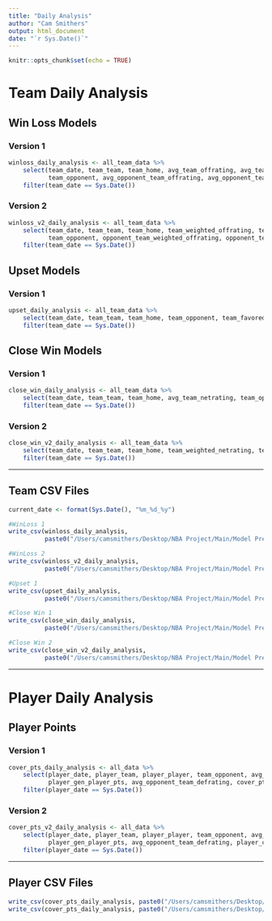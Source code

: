 ```yaml
---
title: "Daily Analysis"
author: "Cam Smithers"
output: html_document
date: "`r Sys.Date()`"
---
```


```r
knitr::opts_chunk$set(echo = TRUE)
```

# Team Daily Analysis

## Win Loss Models

### Version 1

```r
winloss_daily_analysis <- all_team_data %>%
    select(team_date, team_team, team_home, avg_team_offrating, avg_team_defrating, 
           team_opponent, avg_opponent_team_offrating, avg_opponent_team_defrating, winloss_team_prob) %>%
    filter(team_date == Sys.Date())
```

### Version 2

```r
winloss_v2_daily_analysis <- all_team_data %>%
    select(team_date, team_team, team_home, team_weighted_offrating, team_weighted_defrating, 
           team_opponent, opponent_team_weighted_offrating, opponent_team_weighted_defrating, winloss_v2_team_prob) %>%
    filter(team_date == Sys.Date())
```

## Upset Models

### Version 1

```r
upset_daily_analysis <- all_team_data %>%
    select(team_date, team_team, team_home, team_opponent, team_favored, team_upset_rate, team_spread,upset_team_prob) %>%
    filter(team_date == Sys.Date())
```

## Close Win Models

### Version 1

```r
close_win_daily_analysis <- all_team_data %>%
    select(team_date, team_team, team_home, avg_team_netrating, team_opponent, avg_opponent_team_netrating, close_win_prob) %>%
    filter(team_date == Sys.Date())
```

### Version 2

```r
close_win_v2_daily_analysis <- all_team_data %>%
    select(team_date, team_team, team_home, team_weighted_netrating, team_opponent, opponent_team_weighted_netrating, close_win_v2_prob) %>%
    filter(team_date == Sys.Date())
```

------------------------------------------------------------------------

## Team CSV Files

```r
current_date <- format(Sys.Date(), "%m_%d_%y")

#WinLoss 1
write_csv(winloss_daily_analysis, 
          paste0("/Users/camsmithers/Desktop/NBA Project/Main/Model Predictions/WinLoss1/winloss1_", current_date, ".csv"))

#WinLoss 2
write_csv(winloss_v2_daily_analysis, 
          paste0("/Users/camsmithers/Desktop/NBA Project/Main/Model Predictions/WinLoss2/winloss2_", current_date, ".csv"))

#Upset 1
write_csv(upset_daily_analysis, 
          paste0("/Users/camsmithers/Desktop/NBA Project/Main/Model Predictions/Upset1/upset1_", current_date, ".csv"))

#Close Win 1
write_csv(close_win_daily_analysis, 
          paste0("/Users/camsmithers/Desktop/NBA Project/Main/Model Predictions/CloseWin1/closewin1_", current_date, ".csv"))

#Close Win 2
write_csv(close_win_v2_daily_analysis, 
          paste0("/Users/camsmithers/Desktop/NBA Project/Main/Model Predictions/CloseWin2/closewin2_", current_date, ".csv"))

```

------------------------------------------------------------------------

# Player Daily Analysis

## Player Points

### Version 1

```r
cover_pts_daily_analysis <- all_data %>%
    select(player_date, player_team, player_player, team_opponent, avg_player_pts,
           player_gen_player_pts, avg_opponent_team_defrating, cover_pts_prob) %>%
    filter(player_date == Sys.Date())
```

### Version 2

```r
cover_pts_v2_daily_analysis <- all_data %>%
    select(player_date, player_team, player_player, team_opponent, avg_player_pts,
           player_gen_player_pts, avg_opponent_team_defrating, player_cover_pts_rate,cover_pts_v2_prob) %>%
    filter(player_date == Sys.Date())
```

------------------------------------------------------------------------

## Player CSV Files

```r
write_csv(cover_pts_daily_analysis, paste0("/Users/camsmithers/Desktop/NBA Project/Main/Model Predictions/PlayerPts1/playerpts1_", current_date, ".csv"))
write_csv(cover_pts_daily_analysis, paste0("/Users/camsmithers/Desktop/NBA Project/Main/Model Predictions/PlayerPts2/playerpts2_", current_date, ".csv"))
```
